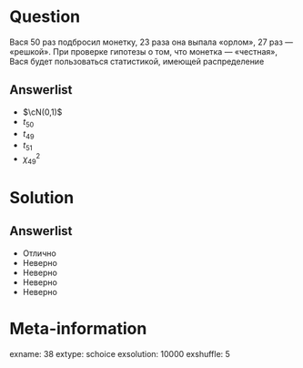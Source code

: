 Question
========
Вася 50 раз подбросил монетку, 23 раза она выпала «орлом», 27 раз — «решкой». При проверке гипотезы о том, что монетка — «честная», Вася будет пользоваться статистикой, имеющей распределение

Answerlist
----------
*  $\cN(0,1)$
*  $t_50$
*  $t_49$
*  $t_51$
*  $\chi^2_49$

Solution
========

Answerlist
----------
*  Отлично
*  Неверно
*  Неверно
*  Неверно
*  Неверно

Meta-information
================
exname: 38
extype: schoice
exsolution: 10000
exshuffle: 5
